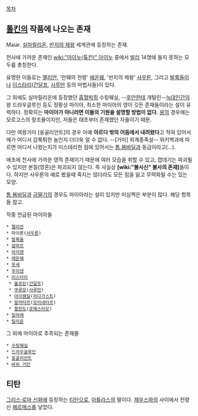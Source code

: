 [[목차]]
== [[톨킨]]의 작품에 나오는 존재 ==
Maiar. [[실마릴리온]], [[반지의 제왕]] 세계관에 등장하는 존재.

천사에 가까운 존재인 [[wiki:"아이누(톨킨)" 아이누]] 중에서 [[발라]] 14명에 들지 못하는 모두를 총칭한다.

유명한 이들로는 [[멜리안]], '만웨의 전령' [[에온웨]], '반지의 제왕' [[사우론]], 그리고 [[발록]]들이나 [[이스타리]]([[간달프]], [[사루만]] 등의 마법사들)이 있다.

그 외에도 실마릴리온에 등장했던 [[흡혈박쥐]] 수링웨실, --[[후안]]한테 개털린--[[늑대인간]]의 왕 드라우글루인 등도 정황상 마이아, 최소한 마이아의 영이 깃든 존재들이라는 설이 유력하다. 정확히는 '''마이아가 아니라면 이들의 기원을 설명할 방법이 없다.''' [[용]]의 경우에는 모르고스의 창조물이지만, 저들은 태초부터 존재했던 자들이기 때문.

다만 여왕거미 [웅골리안트]의 경우 아예 '''아르다 밖의 어둠에서 내려왔다'''고 적혀 있어서 얘가 어디서 갑툭튀한 놈인지 더더욱 알 수 없다. --[거미] 외계종족설-- 위키백과에 따르면 어디서 나왔는지가 미스테리한 점에 있어서는 [[톰 봄바딜]]과 동급이라고(...).

애초에 천사에 가까운 영적 존재이기 때문에 여러 모습을 취할 수 있고, 껍데기는 파괴될 수 있지만 본질(영혼)은 파괴되지 않는다. 즉 사실상 '''[wiki:"불사신" 불사의 존재]'''들이다. 하지만 사우론의 예로 봤을때 죽지는 않더라도 모든 힘을 잃고 무력화될 수는 있는 모양.

[[톰 봄바딜]]과 [[금딸기]]의 경우도 마이아라는 설이 있지만 미심쩍은 부분이 많다. 해당 항목들 참고.

작중 언급된 마이아들
 * [[멜리안]]
 * 마이론([[사우론]])
 * [[발록]]들
 * [[살마르]]
 * [[아리엔]]
 * [[에온웨]]
 * [[옷세]]
 * [[우이넨]]
 * [[이스타리]]
  * [[올로린]]([[간달프]])
  * [[쿠루모]]([[사루만]])
  * [[아이웬딜]]([[라다가스트]])
  * [[알라타르]]([[모리네타르]])
  * [[팔란도]]([[로메스타모]])
 * [[일마레]]
 * [[틸리온]]

그 외에 마이아로 추측되는 존재들
 * [[수링웨실]]
 * [[드라우글루인]]
 * [[웅골리안트]]
 * [[바위 거인]]

== 티탄 ==
[[그리스·로마 신화]]에 등장하는 [[티탄]]으로, [[아틀라스]]의 딸이다. [[제우스]]와의 사이에서 전령신 [[헤르메스]]를 낳았다.
